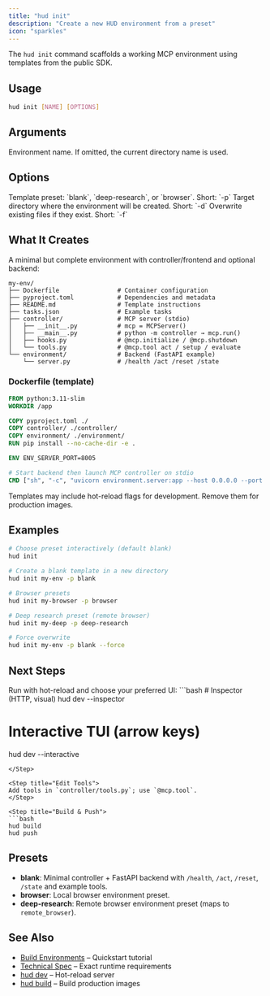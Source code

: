 ```yaml
---
title: "hud init"
description: "Create a new HUD environment from a preset"
icon: "sparkles"
---
```


The `hud init` command scaffolds a working MCP environment using templates from the public SDK.

## Usage

```bash
hud init [NAME] [OPTIONS]
```

## Arguments

<ParamField path="name" type="string">
  Environment name. If omitted, the current directory name is used.
</ParamField>

## Options

<ParamField path="--preset" type="string" default="blank">
  Template preset: `blank`, `deep-research`, or `browser`. Short: `-p`
</ParamField>

<ParamField path="--dir" type="string" default=".">
  Target directory where the environment will be created. Short: `-d`
</ParamField>

<ParamField path="--force" type="boolean" default="false">
  Overwrite existing files if they exist. Short: `-f`
</ParamField>

## What It Creates

A minimal but complete environment with controller/frontend and optional backend:

```
my-env/
├── Dockerfile                # Container configuration
├── pyproject.toml            # Dependencies and metadata
├── README.md                 # Template instructions
├── tasks.json                # Example tasks
├── controller/               # MCP server (stdio)
│   ├── __init__.py           # mcp = MCPServer()
│   ├── __main__.py           # python -m controller → mcp.run()
│   ├── hooks.py              # @mcp.initialize / @mcp.shutdown
│   └── tools.py              # @mcp.tool act / setup / evaluate
└── environment/              # Backend (FastAPI example)
    └── server.py             # /health /act /reset /state
```

### Dockerfile (template)

```dockerfile
FROM python:3.11-slim
WORKDIR /app

COPY pyproject.toml ./
COPY controller/ ./controller/
COPY environment/ ./environment/
RUN pip install --no-cache-dir -e .

ENV ENV_SERVER_PORT=8005

# Start backend then launch MCP controller on stdio
CMD ["sh", "-c", "uvicorn environment.server:app --host 0.0.0.0 --port $ENV_SERVER_PORT --log-level warning & python -m controller"]
```

<Note>
Templates may include hot-reload flags for development. Remove them for production images.
</Note>

## Examples

```bash
# Choose preset interactively (default blank)
hud init

# Create a blank template in a new directory
hud init my-env -p blank

# Browser presets
hud init my-browser -p browser

# Deep research preset (remote browser)
hud init my-deep -p deep-research

# Force overwrite
hud init my-env -p blank --force
```

## Next Steps

<Steps>
<Step title="Start Development">
Run with hot-reload and choose your preferred UI:
```bash
# Inspector (HTTP, visual)
hud dev --inspector

# Interactive TUI (arrow keys)
hud dev --interactive
```
</Step>

<Step title="Edit Tools">
Add tools in `controller/tools.py`; use `@mcp.tool`.
</Step>

<Step title="Build & Push">
```bash
hud build
hud push
```
</Step>
</Steps>

## Presets

- **blank**: Minimal controller + FastAPI backend with `/health`, `/act`, `/reset`, `/state` and example tools.
- **browser**: Local browser environment preset.
- **deep-research**: Remote browser environment preset (maps to `remote_browser`).

## See Also

- [Build Environments](/build-environments) – Quickstart tutorial
- [Technical Spec](/build-environments/spec) – Exact runtime requirements
- [hud dev](/reference/cli/dev) – Hot-reload server
- [hud build](/reference/cli/build) – Build production images
